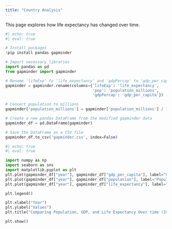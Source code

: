 ```yaml
---
title: "Country Analysis"
---
```


This page explores how life expectancy has changed over time.

```python

#| echo: true
#| eval: true

# Install packages
!pip install pandas gapminder

# Import necessary libraries
import pandas as pd
from gapminder import gapminder

# Rename 'lifeExp' to 'life_expectancy' and 'gdpPercap' to 'gdp_per_capita'
gapminder = gapminder.rename(columns={'lifeExp': 'life_expectancy',
                                      'pop': 'population_millions', 
                                      'gdpPercap': 'gdp_per_capita'})

# Convert population to millions
gapminder['population_millions'] = gapminder['population_millions'] / 1_000_000

# Create a new pandas DataFrame from the modified gapminder data
gapminder_df = pd.DataFrame(gapminder)

# Save the DataFrame as a CSV file
gapminder_df.to_csv('gapminder.csv', index=False)


```

```python

#| echo: true
#| eval: true

import numpy as np
import seaborn as sns
import matplotlib.pyplot as plt
plt.plot(gapminder_df["year"], gapminder_df["gdp_per_capita"], label="GDP per Capita")
plt.plot(gapminder_df["year"], gapminder_df["population"], label="Population")
plt.plot(gapminder_df["year"], gapminder_df["life_expectancy"], label="Life Expectancy")

plt.legend()

plt.xlabel("Year")
plt.ylabel("Values")
plt.title("Comparing Population, GDP, and Life Expectancy Over time (1952-2007)")

plt.show()
```